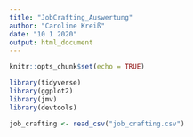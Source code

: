 ```yaml
---
title: "JobCrafting_Auswertung"
author: "Caroline Kreiß"
date: "10 1 2020"
output: html_document
---
```


```r
knitr::opts_chunk$set(echo = TRUE)

library(tidyverse)
library(ggplot2)
library(jmv)
library(devtools)

job_crafting <- read_csv("job_crafting.csv")

```

